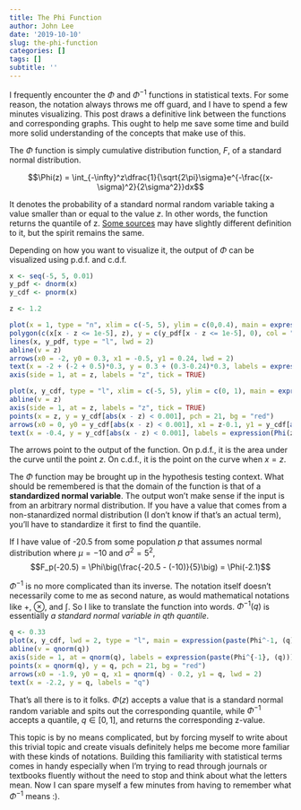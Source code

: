 ```yaml
---
title: The Phi Function
author: John Lee
date: '2019-10-10'
slug: the-phi-function
categories: []
tags: []
subtitle: ''
---
```


I frequently encounter the $\Phi$ and $\Phi^{-1}$ functions in statistical texts. For some reason, the notation always throws me off guard, and I have to spend a few minutes visualizing. This post draws a definitive link between the functions and corresponding graphs. This ought to help me save some time and build more solid understanding of the concepts that make use of this.

The $\Phi$ function is simply cumulative distribution function, $F$, of a standard normal distribution.

$$\Phi(z) = \int_{-\infty}^z\dfrac{1}{\sqrt{2\pi}\sigma}e^{-\frac{(x-\sigma)^2}{2\sigma^2}}dx$$

It denotes the probability of a standard normal random variable taking a value smaller than or equal to the value $z$. In other words, the function returns the quantile of z. [Some sources](http://mathworld.wolfram.com/NormalDistributionFunction.html) may have slightly different definition to it, but the spirit remains the same.

Depending on how you want to visualize it, the output of $\Phi$ can be visualized using p.d.f. and c.d.f.

```r
x <- seq(-5, 5, 0.01)
y_pdf <- dnorm(x)
y_cdf <- pnorm(x)
```

```r
z <- 1.2

plot(x = 1, type = "n", xlim = c(-5, 5), ylim = c(0,0.4), main = expression(paste(Phi(z), " on pdf")))
polygon(c(x[x - z <= 1e-5], z), y = c(y_pdf[x - z <= 1e-5], 0), col = "red")
lines(x, y_pdf, type = "l", lwd = 2)
abline(v = z)
arrows(x0 = -2, y0 = 0.3, x1 = -0.5, y1 = 0.24, lwd = 2)
text(x = -2 + (-2 + 0.5)*0.3, y = 0.3 + (0.3-0.24)*0.3, labels = expression(Phi(z)))
axis(side = 1, at = z, labels = "z", tick = TRUE)

plot(x, y_cdf, type = "l", xlim = c(-5, 5), ylim = c(0, 1), main = expression(paste(Phi(z), " on cdf")), lwd = 2)
abline(v = z)
axis(side = 1, at = z, labels = "z", tick = TRUE)
points(x = z, y = y_cdf[abs(x - z) < 0.001], pch = 21, bg = "red")
arrows(x0 = 0, y0 = y_cdf[abs(x - z) < 0.001], x1 = z-0.1, y1 = y_cdf[abs(x - z) < 0.001], lwd = 2)
text(x = -0.4, y = y_cdf[abs(x - z) < 0.001], labels = expression(Phi(z)))
```

The arrows point to the output of the function. On p.d.f., it is the area under the curve until the point $z$. On c.d.f., it is the point on the curve when $x = z$.

The $\Phi$ function may be brought up in the hypothesis testing context. What should be remembered is that the domain of the function is that of a **standardized normal variable**. The output won't make sense if the input is from an arbitrary normal distribution. If you have a value that comes from a non-stanardized normal distribution (I don't know if that's an actual term), you'll have to standardize it first to find the quantile.

If I have value of -20.5 from some population $p$ that assumes normal distribution where $\mu = -10$ and $\sigma^2 = 5^2$,
$$F_p(-20.5) = \Phi\big(\frac{-20.5 - (-10)}{5}\big) = \Phi(-2.1)$$

$\Phi^{-1}$ is no more complicated than its inverse. The notation itself doesn't necessarily come to me as second nature, as would mathematical notations like $+$, $\otimes$, and $\int$. So I like to translate the function into words. $\Phi^{-1}(q)$ is essentially *a standard normal variable in qth quantile*.

```r
q <- 0.33
plot(x, y_cdf, lwd = 2, type = "l", main = expression(paste(Phi^-1, (q), " using cdf")))
abline(v = qnorm(q))
axis(side = 1, at = qnorm(q), labels = expression(paste(Phi^{-1}, (q))), tick = TRUE)
points(x = qnorm(q), y = q, pch = 21, bg = "red")
arrows(x0 = -1.9, y0 = q, x1 = qnorm(q) - 0.2, y1 = q, lwd = 2)
text(x = -2.2, y = q, labels = "q")
```

That's all there is to it folks. $\Phi(z)$ accepts a value that is a standard normal random variable and spits out the corresponding quantile, while $\Phi^{-1}$ accepts a quantile, $q \in [0,1]$, and returns the corresponding z-value.

This topic is by no means complicated, but by forcing myself to write about this trivial topic and create visuals definitely helps me become more familiar with these kinds of notations. Building this familiarity with statistical terms comes in handy especially when I'm trying to read through journals or textbooks fluently without the need to stop and think about what the letters mean. Now I can spare myself a few minutes from having to remember what $\Phi^{-1}$ means :).